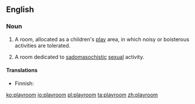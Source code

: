 ==English==

===Noun===
{{en-noun}}

# A room, allocated as a children's [[play]] area, in which noisy or boisterous activities are tolerated.
# {{lb|en|BDSM}} A room dedicated to [[sadomasochistic]] [[sexual]] activity.

====Translations====
{{trans-top|room dedicated for playing}}
* Finnish: {{t|fi|leikkihuone}}
{{trans-mid}}
{{trans-bottom}}

[[ko:playroom]]
[[io:playroom]]
[[pl:playroom]]
[[ta:playroom]]
[[zh:playroom]]